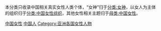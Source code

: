本分类只收录中国相关真实女性人类个体，“女神”归于[[:分类:女神|分类:女神]]，以女人为主体的组织归于[[:分类:中国女性组织|分类:中国女性组织]]，其他女性相关主题归于[[:分类:女性|母类:中国女性]]。

[[Category:中国女性|]]
[[Category:中国人|]]
[[Category:亚洲各国女性人物|Category:亚洲各国女性人物]]